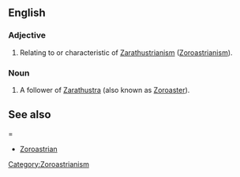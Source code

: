 ==English==

===Adjective===
{{en-adj|-}}

# Relating to or characteristic of [[Zarathustrianism]] ([[Zoroastrianism]]).

===Noun===
{{en-noun}}

# A follower of [[Zarathustra]] (also known as [[Zoroaster]]).

==See also===
*[[Zoroastrian]]

[[Category:Zoroastrianism]]